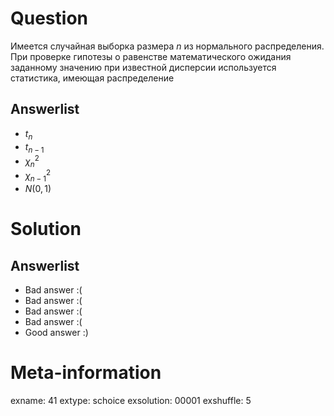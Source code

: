 Question
========
Имеется случайная выборка размера $n$ из нормального распределения. При проверке гипотезы о равенстве математического ожидания заданному значению при известной дисперсии используется статистика, имеющая распределение


Answerlist
----------
*  $t_n$
*  $t_{n-1}$
*  $\chi^2_n$
*  $\chi^2_{n-1}$
*  $N(0,1)$

Solution
========

Answerlist
----------
*  Bad answer :(
*  Bad answer :(
*  Bad answer :(
*  Bad answer :(
*  Good answer :)

Meta-information
================
exname: 41
extype: schoice
exsolution: 00001
exshuffle: 5
